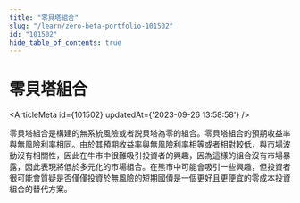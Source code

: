 ```yaml
---
title: "零貝塔組合"
slug: "/learn/zero-beta-portfolio-101502"
id: "101502"
hide_table_of_contents: true
---
```



# 零貝塔組合

<ArticleMeta id={101502} updatedAt={'2023-09-26 13:58:58'} />
<div className='border-solid border-b border-t-0 my-4 border-[var(--ifm-color-gray-300)]' />

零貝塔組合是構建的無系統風險或者説貝塔為零的組合。零貝塔組合的預期收益率與無風險利率相同。由於其預期收益率與無風險利率相等或者相對較低，與市場波動沒有相關性，因此在牛市中很難吸引投資者的興趣，因為這樣的組合沒有市場暴露，因此表現將低於多元化的市場組合。在熊市中可能會吸引一些興趣，但投資者很可能會質疑是否僅僅投資於無風險的短期國債是一個更好且更便宜的零成本投資組合的替代方案。
